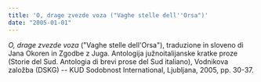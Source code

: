 ```yaml
---
title: 'O, drage zvezde voza ("Vaghe stelle dell''Orsa")'
date: "2005-01-01"
---
```


_O, drage zvezde voza_ ("Vaghe stelle dell'Orsa"), traduzione in sloveno di Jana Okoren in Zgodbe z Juga. Antologija južnoitalijanske kratke proze (Storie del Sud. Antologia di brevi prose del Sud italiano), Vodnikova založba (DSKG) -- KUD Sodobnost International, Ljubljana, 2005, pp. 30-37.
